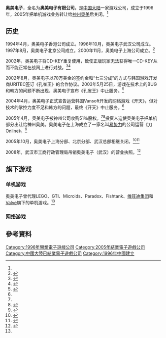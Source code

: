 {{NoteTA
| G1=Games
}}
{{Infobox company
| name = 奥美电子
| logo =
| type =
| company_slogan =
| foundation = 1996年
| defunct = 2005年
| fate = 
| successor =
| predecessor =
| location = 中国
| key_people =
| industry = [[电子游戏|电子游戏]]
| parent =
| owner = 
| num_employees =
| products =
| homepage =
}}

'''奥美电子'''，全名为'''奥美电子有限公司'''，是[[中国大陆|中国大陆]]一家游戏公司，成立于1996年，2005年把单机游戏业务转让给[[神州奥美|神州奥美]]后关闭。<ref name=news17173></ref>

==历史==
1994年4月，奥美电子香港公司成立。1996年10月，奥美电子武汉公司成立。1997年8月，奥美电子北京公司成立。2000年11月，奥美电子上海公司成立。<ref name="enet">{{Cite web |url = http://games.enet.com.cn/zhuanti/aomei/ |title = 奥美2005年人间蒸发 |author =  |date =  |publisher = eNet |language = zh-cn |accessdate = 2017-10-03 |archive-url = https://web.archive.org/web/20171003174740/http://games.enet.com.cn/zhuanti/aomei/ |archive-date = 2017-10-03 |dead-url = yes }}</ref>

2002年，奥美电子将CD-KEY重复使用，致使正版玩家无法获得唯一CD-KEY从而不能正常在战网上进行对战。<ref name=sohu>{{cite news|title=游戏CD-KEY唯一性遭质疑 奥美电子悬赏止谤|url=http://it.sohu.com/18/88/article210428818.shtml|access-date=2016-07-26|archive-url=https://web.archive.org/web/20160820110958/http://it.sohu.com/18/88/article210428818.shtml|archive-date=2016-08-20|dead-url=yes}}</ref><ref name=yesky>{{cite news|title=私挪CD-KEY一号多卖 奥美电子内幕独家曝光|url=http://pcgame.yesky.com/383/2214383.shtml|access-date=2016-07-26|archive-url=https://web.archive.org/web/20160818024912/http://pcgame.yesky.com/383/2214383.shtml|archive-date=2016-08-18|dead-url=yes}}</ref>

2002年8月，奥美电子以70万美金的签约金和“七三分成”的方式与韩国游戏开发商URITEC签订《孔雀王》的合作协议。2003年5月25日，游戏在技术上的BUG和韩方的问题不断出现，奥美电子宣布《孔雀王》中止服务。<ref name=uuu9>{{cite news|title=奥美之殇 追忆单机游戏公司的兴衰沉浮|url=http://chanye.uuu9.com/2012/201205/252267_3.shtml|access-date=2016-07-26|archive-url=https://web.archive.org/web/20161011185848/http://chanye.uuu9.com/2012/201205/252267_3.shtml|archive-date=2016-10-11|dead-url=yes}}</ref>

2004年4月，奥美电子正式宣告运营韩国Vansoft开发的网络游戏《开天》，但对技术的掌控力度不足和韩方的问题，最终《开天》中止服务。<ref name=uuu9></ref>

2005年4月，奥美电子被神州公司收购51％股权。<ref name="enet" /><ref name=news17173>{{cite news|title=神州通信收购奥美电子(武汉)51％股权|url=http://news.17173.com/content/2005-4-14/n153_70076.html|accessdate=2015-09-23|archive-date=2019-05-19|archive-url=https://web.archive.org/web/20190519125957/http://news.17173.com/content/2005-4-14/n153_70076.html|dead-url=no}}</ref>投资人迫使奥美电子把单机部分出让给神州奥美。奥美电子在上海成立了一家名叫[[易势力|易势力]]的公司运营《刀Online》。<ref>{{Cite web |url=http://games.sina.com.cn/o/n/2012-05-16/1440615516.shtml |title=暗黑3发售火爆 浅谈昔日王者奥美因何没落 |access-date=2016-08-08 |archive-date=2019-05-20 |archive-url=https://web.archive.org/web/20190520071035/http://games.sina.com.cn/o/n/2012-05-16/1440615516.shtml |dead-url=no }}</ref>

2005年10月，奥美电子上海分部、北京分部、武汉总部相继关闭。<ref name=sina>{{cite news|title=传老牌游戏厂商奥美电子上海公司倒闭|url=http://games.sina.com.cn/y/n/2005-10-17/1141129293.shtml|accessdate=2015-09-23|archive-date=2019-05-20|archive-url=https://web.archive.org/web/20190520014929/http://games.sina.com.cn/y/n/2005-10-17/1141129293.shtml|dead-url=no}}</ref><ref>{{Cite web |url=http://it.sohu.com/20051130/n240839837.shtml |title=奥美电子董事会称已“资不抵债” |access-date=2016-07-27 |archive-date=2017-01-11 |archive-url=https://web.archive.org/web/20170111125543/http://it.sohu.com/20051130/n240839837.shtml |dead-url=no }}</ref>

2008年，武汉市工商行政管理局吊销奥美电子（武汉）的营业执照。<ref>{{Cite web |url=http://www.whhd.gov.cn/zcdjgg/qydxgg/201112/t20111209_49211.html |title=武汉市工商行政管理局2008年度外资企业吊销公告 |access-date=2016-07-27 |archive-date=2016-08-16 |archive-url=https://web.archive.org/web/20160816123730/http://www.whhd.gov.cn/zcdjgg/qydxgg/201112/t20111209_49211.html |dead-url=yes }}</ref>

==旗下游戏==
===单机游戏===
奥美电子曾代理LEGO、GTI、Microids、Paradox、Fishtank、[[维旺迪集团|维旺迪集团]]和[[Valve|Valve]]旗下的单机游戏。<ref name=news17173></ref>
{{columns-list|4|
*《[[半条命2|半条命2]]》
*《[[神界：超越无限|神界：超越无限]]》
*《狮心王》
*《[[地面控制2|地面控制2]]》
*《[[无人永生2：杀手杰克|无人永生2：杀手杰克]]》
*《特警判官》
*《绿巨人》
*《[[魔戒前传|魔戒前传]]》
*《[[魔戒之战|魔戒之战]]》
*《[[反恐精英：零点行动|反恐精英：零点行动]]》
*《[[辛普森：横冲直撞|辛普森：横冲直撞]]》
*《[[地球帝国：征服的艺术|地球时代：征服的艺术]]》
*《侏罗纪公园》
*《[[皇帝：龙之崛起|龙之崛起]]》
*《[[家园2|家园2]]》
*《[[魔獸爭霸III：寒冰霸權|魔兽争霸3：冰封王座]]》
*《指环王》
*《侠盗罗宾汉》
*《虎胆龙威》
*《[[战争指挥官|战争指挥官]]》
*《异形2》
*《[[神界_(2002年游戏)|神界]]》
*《[[魔兽争霸3|魔兽争霸3]]》
*《[[汽车大亨|汽车大亨]]》
*《[[云斯顿赛车2002|云斯顿赛车2002]]》
*《[[网球精英|网球精英]]》
*《[[勇士之王|勇士之王]]》
*《[[地球帝国_(游戏)|地球时代]]》
*《[[地面控制：黑暗阴谋|地面控制：黑暗阴谋]]》
*《[[半条命：蓝色行动|半条命：蓝色行动]]》
*《[[云斯顿赛车4|云斯顿赛车4]]》
*《[[埃及艳后|埃及艳后]]》
*《[[战栗枪手|战栗枪手]]》
*《[[毁灭之王|毁灭之王]]》
*《[[霹雳小组3|霹雳小组3]]-年度版》
*《霹雳小组3-飞虎队》
*《[[地面控制_(游戏)|地面控制]]》
*《[[部落2|部落2]]》
*《[[半条命：反恐精英|半条命：反恐精英]]》
*《[[深海争霸|深海争霸]]》
*《[[神偷2|神偷2]]》
*《[[暗黑破坏神2|暗黑破坏神2]]》
*《[[KA-52直升机|KA-52直升机]]》
*《[[半条命：针锋相对|半条命：针锋相对]]》
*《{{tsl|en|Pharaoh (video game)|法老王 (电子游戏)|法老王}}》
*《[[云斯顿赛车1999|云斯顿赛车1999]]》
*《[[星际围攻|星际围攻]]》
*《[[半条命_(游戏)|半条命：智斗怪兽]]》（即半条命初代）
*《[[霹雳小组2|霹雳小组2]]》
*《[[暗黑破壞神：地獄火|暗黑破坏神：地狱之火]]》
*《[[星际争霸：母巢之战|星际争霸：母巢之战]]》
*《[[星际争霸|星际争霸]]》
*《[[暗黑破坏神_(游戏)|暗黑破坏神]]》
*《[[魔兽争霸II：黑暗之门|魔兽争霸II：黑暗之门]]》
*《[[魔兽争霸II：黑潮|魔兽争霸2]]》
}}

===网络游戏===
{{columns-list|3|
*《孔雀王》
*《开天》
*《刀Online》
}}

== 參考資料 ==
{{Reflist|2}}

{{中国大陆电子游戏公司}}

{{DEFAULTSORT:Ao Mei Dian Zi}}
[[Category:1996年開業電子遊戲公司|Category:1996年開業電子遊戲公司]]
[[Category:2005年結業電子遊戲公司|Category:2005年結業電子遊戲公司]]
[[Category:中國大陸已結業電子遊戲公司|Category:中國大陸已結業電子遊戲公司]]
[[Category:1996年中國建立|Category:1996年中國建立]]